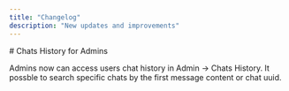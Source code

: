 ```yaml
---
title: "Changelog"
description: "New updates and improvements"
---
```


<Update label="July 14, 2025" description="v0.0.10">
  # Chats History for Admins

  Admins now can access users chat history in Admin -> Chats History. It possble to search specific chats by the first message content or chat uuid. 
</Update>
